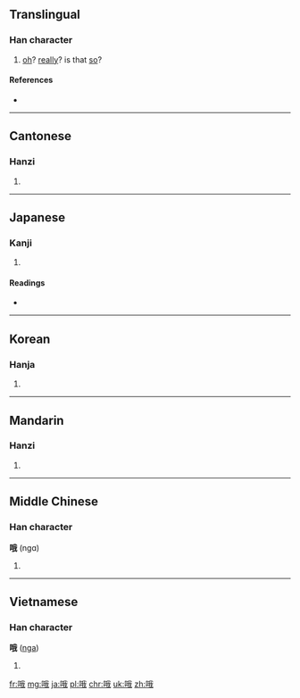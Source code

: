 ==Translingual==

===Han character===
{{Han char|rn=30|rad=口|as=07|sn=10|four=6305<sub>0</sub>|canj=口竹手戈 (RHQI)|ids=⿰[[口]][[我]]}}

# [[oh]]? [[really]]? is that [[so]]?

====References====
* {{Han ref|kx=0190.090|dkj=03642|dj=0409.260|hdz=10630.150|uh=54E6|ud=21734|bh=AE40|bd=44608}}

----

==Cantonese==

===Hanzi===
{{yue-hanzi|jyut=|y=ngo4, o4 o6}}

# {{defn|lang=yue|sort=口07}}

----

==Japanese==

===Kanji===
{{ja-kanji|grade=|rs=口07}}

# {{defn|lang=ja|sort=口07}}

====Readings====
* {{ja-readings|on=[[が]] (ga)|kun=[[うたう]] (utau)}}

----

==Korean==

===Hanja===
{{ko-hanja|hangeul=아|rv=a|mr=a}}

# {{defn|lang=ko|sort=口07}}

----

==Mandarin==

===Hanzi===
{{cmn-hanzi|pin=[[ó]] ([[o2]]), [[ò]] ([[o4]]), [[é]] ([[e2]])|wg=o<sup>2</sup>}}

# {{defn|lang=cmn|sort=口07}}

----

==Middle Chinese==

===Han character===
'''哦''' (ngɑ)<!--note: the vowel "ɑ" is an IPA symbol, and is thus different from the vowel "a"-->

# {{defn|lang=ltc}}

----

==Vietnamese==

===Han character===
'''哦''' ([[nga]])

# {{defn|lang=vi}}

[[fr:哦]]
[[mg:哦]]
[[ja:哦]]
[[pl:哦]]
[[chr:哦]]
[[uk:哦]]
[[zh:哦]]